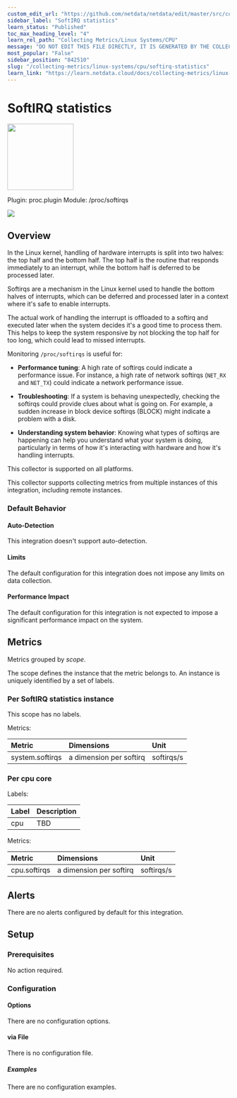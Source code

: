 ```yaml
---
custom_edit_url: "https://github.com/netdata/netdata/edit/master/src/collectors/proc.plugin/metadata.yaml"
sidebar_label: "SoftIRQ statistics"
learn_status: "Published"
toc_max_heading_level: "4"
learn_rel_path: "Collecting Metrics/Linux Systems/CPU"
message: "DO NOT EDIT THIS FILE DIRECTLY, IT IS GENERATED BY THE COLLECTOR'S metadata.yaml FILE"
most_popular: "False"
sidebar_position: "842510"
slug: "/collecting-metrics/linux-systems/cpu/softirq-statistics"
learn_link: "https://learn.netdata.cloud/docs/collecting-metrics/linux-systems/cpu/softirq-statistics"
---
```



# SoftIRQ statistics


<img src="https://netdata.cloud/img/linuxserver.svg" width="150"/>


Plugin: proc.plugin
Module: /proc/softirqs

<img src="https://img.shields.io/badge/maintained%20by-Netdata-%2300ab44" />

## Overview

In the Linux kernel, handling of hardware interrupts is split into two halves: the top half and the bottom half.
The top half is the routine that responds immediately to an interrupt, while the bottom half is deferred to be processed later.

Softirqs are a mechanism in the Linux kernel used to handle the bottom halves of interrupts, which can be
deferred and processed later in a context where it's safe to enable interrupts.

The actual work of handling the interrupt is offloaded to a softirq and executed later when the system
decides it's a good time to process them. This helps to keep the system responsive by not blocking the top
half for too long, which could lead to missed interrupts.

Monitoring `/proc/softirqs` is useful for:

- **Performance tuning**: A high rate of softirqs could indicate a performance issue. For instance, a high
  rate of network softirqs (`NET_RX` and `NET_TX`) could indicate a network performance issue.

- **Troubleshooting**: If a system is behaving unexpectedly, checking the softirqs could provide clues about
  what is going on. For example, a sudden increase in block device softirqs (BLOCK) might indicate a problem
  with a disk.

- **Understanding system behavior**: Knowing what types of softirqs are happening can help you understand what
  your system is doing, particularly in terms of how it's interacting with hardware and how it's handling
  interrupts.




This collector is supported on all platforms.

This collector supports collecting metrics from multiple instances of this integration, including remote instances.


### Default Behavior

#### Auto-Detection

This integration doesn't support auto-detection.

#### Limits

The default configuration for this integration does not impose any limits on data collection.

#### Performance Impact

The default configuration for this integration is not expected to impose a significant performance impact on the system.


## Metrics

Metrics grouped by *scope*.

The scope defines the instance that the metric belongs to. An instance is uniquely identified by a set of labels.



### Per SoftIRQ statistics instance



This scope has no labels.

Metrics:

| Metric | Dimensions | Unit |
|:------|:----------|:----|
| system.softirqs | a dimension per softirq | softirqs/s |

### Per cpu core



Labels:

| Label      | Description     |
|:-----------|:----------------|
| cpu | TBD |

Metrics:

| Metric | Dimensions | Unit |
|:------|:----------|:----|
| cpu.softirqs | a dimension per softirq | softirqs/s |



## Alerts

There are no alerts configured by default for this integration.


## Setup


### Prerequisites

No action required.

### Configuration

#### Options



There are no configuration options.



#### via File

There is no configuration file.

##### Examples
There are no configuration examples.


